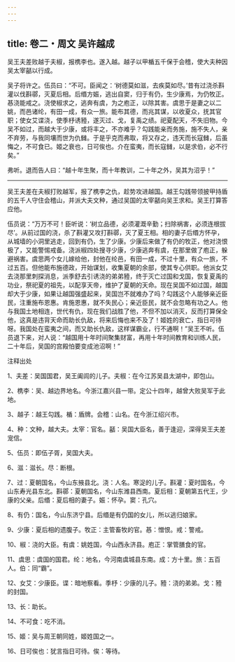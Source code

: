 ```yaml
---
---
---
```

title: 卷二・周文 吴许越成
---

吴王夫差败越于夫椒，报槜李也。遂入越。越子以甲楯五千保于会稽，使大夫种因吴太宰嚭以行成。

吴子将许之。伍员曰：“不可。臣闻之：‘树德莫如滋，去疾莫如尽。’昔有过浇杀斟灌以伐斟鄩，灭夏后相。后缗方娠，逃出自窦，归于有仍，生少康焉，为仍牧正。惎浇能戒之。浇使椒求之，逃奔有虞，为之庖正，以除其害。虞思于是妻之以二姚，而邑诸纶，有田一成，有众一旅。能布其德，而兆其谋，以收夏众，抚其官职；使女艾谍浇，使季杼诱豷，遂灭过、戈，复禹之绩。祀夏配天，不失旧物。今吴不如过，而越大于少康，或将丰之，不亦难乎？勾践能亲而务施，施不失人，亲不弃劳，与我同壤而世为仇雠。于是乎克而弗取，将又存之，违天而长寇雠，后虽悔之，不可食已。姬之衰也，日可俟也。介在蛮夷，而长寇雠，以是求伯，必不行矣。”

弗听。退而告人曰：“越十年生聚，而十年教训，二十年之外，吴其为沼乎！”

----------------

吴王夫差在夫椒打败越军，报了槜李之仇，趁势攻进越国。越王勾践带领披甲持盾的五千人守住会稽山，并派大夫文种，通过吴国的太宰嚭向吴王求和。吴王打算答应他。

伍员说：“万万不可！臣听说：‘树立品德，必须灌溉辛勤；扫除祸害，必须连根拔尽’。从前过国的浇，杀了斟灌又攻打斟鄩，灭了夏王相。相的妻子后缗方怀孕，从城墙的小洞里逃走，回到有仍，生了少康。少康后来做了有仍的牧正，他对浇恨极了，又能警惕戒备。浇派椒四处搜寻少康，少康逃奔有虞，在那里做了庖正，躲避祸害。虞思两个女儿嫁给他，封他在纶邑，有田一成，不过十里，有众一旅，不过五百。但他能布施德政，开始谋划，收集夏朝的余部，使其专心供职。他派女艾去浇那里刺探消息，派季舒去引诱浇的弟弟豷，终于灭亡过国和戈国，恢复夏禹的功业，祭祀夏的祖先，以配享天帝，维护了夏朝的天命。现在吴国不如过国，越国却大于少康，如果让越国强盛起来，吴国岂不就难办了吗？勾践这个人能够亲近臣民，注重施布恩惠。肯施恩惠，就不失民心；亲近臣民，就不会忽略有功之人。他与我国土地相连，世代有仇，现在我们战胜了他，不但不加以消灭，反而打算保全他，这真是违背天命而助长仇敌，将来后悔也来不及了！姬姓的衰亡，指日可待呀。我国处在蛮夷之间，而又助长仇敌，这样谋霸业，行不通啊！”吴王不听。伍员退下来，对人说：“越国用十年时间聚集财富，再用十年时间教育和训练人民，二十年后，吴国的宫殿怕要变成池沼啊！”

注释出处

1、夫差：吴国国君，吴王阖闾的儿子。夫椒：在今江苏吴县太湖中，即包山。

2、槜李：吴、越边界地名。今浙江嘉兴县一带。定公十四年，越曾大败吴军于此地。

3、越子：越王勾践。楯：盾牌。会稽：山名。在今浙江绍兴市。

4、种：文种，越大夫。太宰：官名。嚭：吴国大臣名，善于逢迎，深得吴王夫差宠信。

5、伍员：即伍子胥，吴国大夫。

6、滋：滋长。尽：断根。

7、过：夏朝国名，今山东掖县北。浇：人名。寒浞的儿子。斟灌：夏时国名，今山东寿光县东北。斟鄩：夏朝国名，今山东潍县西南。夏后相：夏朝第五代王，少康的父亲。后缗：夏后相的妻子。娠：怀孕。窦：孔穴。

8、有仍：国名，今山东济宁县。后缗是有仍国的女儿，所以逃归娘家。

9、少康：夏后相的遗腹子。牧正：主管畜牧的官。惎：憎恨。戒：警戒。

10、椒：浇的大臣。有虞：姚姓国，今山西永济县。庖正：掌管膳食的官。

11、虞思：虞国的国君。纶：地名，今河南虞城县东南。成：方十里。旅：五百人。伯：同“霸”。

12、女艾：少康臣。谍：暗地察看。季杼：少康的儿子。豷：浇的弟弟。戈：豷的封国。

13、长：助长。

14、不可食：吃不消。

15、姬：吴与周王朝同姓，姬姓国之一。

16、日可俟也：犹言指日可待。俟：等待。

